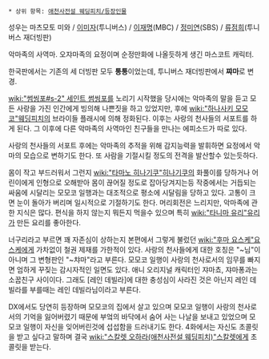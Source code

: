  * 상위 항목: [[애천사전설 웨딩피치/등장인물]]

성우는 마츠모토 미와 / [[이미자]](투니버스) / [[이재명]](MBC) / [[정미연]](SBS) / [[류점희]](투니버스 재더빙판)

악마족의 사역마. 오쟈마족의 요정이며 순정만화에 나올듯하게 생긴 마스코트 캐릭터. 

한국판에서는 기존의 세 더빙판 모두 '''통통'''이었는데, 투니버스 재더빙판에서 '''쨔마'''로 변경.

[[wiki:"썸씽포#s-2" 세인트 썸씽포]]를 노리기 시작했을 당시에는 악마족의 말을 듣고 모든 사랑을 가진 인간에게 빙의해 나쁜짓을 하고 있었지만, 후에 [[wiki:"하나사키 모모코"웨딩피치]]의 브라이들 플래시에 의해 정화된다. 이후는 사랑의 천사들의 서포트를 하게 된다. 그 이후에 다른 악마족의 사역마인 친구들을 만나는 에피소드가 따로 있다.

사랑의 천사들의 서포트 후에는 악마족의 추적을 위해 감지능력을 발휘하면 요정에서 악마의 모습으로 변하기도 한다. 또 사람을 기절시킬 정도의 전격을 발산할수 있는듯하다. 

몸이 작고 부드러워서 그런지 [[wiki:"타마노 히나기쿠"히나기쿠]]의 화풀이를 당하거나 어린이에게 인형으로 오해받아 몸이 끊어질 정도로 잡아당겨지는등 작중에서는 거듭되는 싸움에 시달리는 모모코 일행과는 대조적으로 평소에 시달림을 당하고 있다. 고통이 크면 눈이 돌아가 버리며 일시적으로 기절하기도 한다. 머리회전은 느리지만, 악마족에 관한 지식은 많다. 편식을 하지 않는지 뭐든지 먹을수 있으며 특히 [[wiki:"타니마 유리"유리]]가 만든 요리를 좋아한다. 

너구리라고 부르면 꽤 자존심이 상하는지 본편에서 그렇게 불렀던 [[wiki:"후마 요스케"요스케]]에게 가차없이 철권 제재를 가한적이 있다. 사랑의 천사들에게 대한 호칭은 "~님"이 아니며 그 변형판인 "~챠마"라고 부른다. 모모코 일행이 사랑의 천사로서의 임무를 빠지면 엄하게 꾸짖는 감시자적인 일면도 있다. 애니 오리지널 캐릭터인 쟈마쵸, 쟈마퐁과는 소꿉친구 사이이다. 그래도 [레인 데빌라]에 대한 충성심이 사라진 것은 아닌지 레인 데빌라를 부를때는 레인 데빌라님이라고 부른다. 

DX에서도 당연히 등장하며 모모코의 집에서 살고 있으며 모모코 일행이 사랑의 천사로서의 기억을 잃어버렸기 때문에 부엌의 바닥에서 숨어 사는 나날을 보내고 있었으며 모모코 일행이 자신을 잊어버린것에 섭섭함을 드러내기도 한다. 4화에서는 자신도 초콜릿을 받고 싶다고 말하며 결국 [[wiki:"스칼렛 오하라(애천사전설 웨딩피치)"스칼렛]]에게 초콜릿을 받는다.
